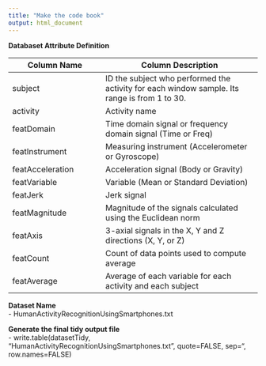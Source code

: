 ```yaml
---
title: "Make the code book"
output: html_document
---
```


<b>Databaset Attribute Definition</b>

Column Name|Column Description
-----------|------------------
subject|ID the subject who performed the activity for each window sample. Its range is from 1 to 30.
activity|Activity name
featDomain|Time domain signal or frequency domain signal (Time or Freq)
featInstrument|Measuring instrument (Accelerometer or Gyroscope)
featAcceleration|Acceleration signal (Body or Gravity)
featVariable|Variable (Mean or Standard Deviation)
featJerk|Jerk signal
featMagnitude|Magnitude of the signals calculated using the Euclidean norm
featAxis|3-axial signals in the X, Y and Z directions (X, Y, or Z)
featCount|Count of data points used to compute average
featAverage|Average of each variable for each activity and each subject

<b>Dataset Name</b> 
<br>
 - HumanActivityRecognitionUsingSmartphones.txt
 
<b>Generate the final tidy output file</b>
<br>
 - write.table(datasetTidy, "HumanActivityRecognitionUsingSmartphones.txt", quote=FALSE, sep="\t", row.names=FALSE)
 
 